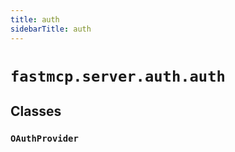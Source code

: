 ```yaml
---
title: auth
sidebarTitle: auth
---
```


# `fastmcp.server.auth.auth`

## Classes

### `OAuthProvider` <sup><a href="https://github.com/jlowin/fastmcp/blob/main/src/fastmcp/server/auth/auth.py#L14"><Icon icon="github" size="14" /></a></sup>
